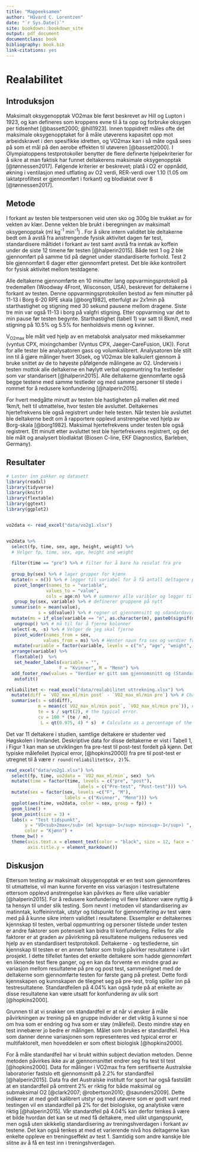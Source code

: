 ```yaml
---
title: "Mappeeksamen"
author: "Håvard C. Lorentzen"
date: "`r Sys.Date()`"
site: bookdown::bookdown_site
output: pdf_document
documentclass: book
bibliography: book.bib
link-citations: yes
---
```


# Realabilitet

## Introduksjon

Maksimalt oksygenopptak VO2max ble først beskrevet av Hill og Lupton i 1923, og kan defineres som kroppens evne til å ta opp og forbruke oksygen per tidsenhet [@bassett2000; @hill1923]. Innen toppidrett måles ofte det maksimale oksygenopptaket for å måle utøverens kapasitet opp mot arbeidskravet i den spesifikke idretten, og VO2max kan i så måte også sees på som et mål på den aerobe effekten til utøveren [@bassett2000]. I Olympiatoppens testprotokoller benytter de flere definerte hjelpekriterier for å sikre at man faktisk har funnet deltakerens maksimale oksygenopptak [@tønnessen2017]. Følgende kriterier er beskrevet; platå i O2 er oppnådd, økning i ventilasjon med utflating av O2 verdi, RER-verdi over 1.10 (1.05 om laktatprofiltest er gjennomført i forkant) og blodlaktat over 8 [@tønnessen2017].

## Metode

I forkant av testen ble testpersonen veid uten sko og 300g ble trukket av for vekten av klær. Denne vekten ble brukt i beregningen av maksimalt oksygenopptak (ml kg^-1^ min^-1^) . For å sikre intern validitet ble deltakerne bedt om å avstå fra anstrengende fysisk aktivitet dagen før test, standardisere måltidet i forkant av test samt avstå fra inntak av koffein under de siste 12 timene før testen [@halperin2015]. Både test 1 og 2 ble gjennomført på samme tid på døgnet under standardiserte forhold. Test 2 ble gjennomført 6 dager etter gjennomført pretest. Det ble ikke kontrollert for fysisk aktivitet mellom testdagene.

Alle deltakerne gjennomførte en 10 minutter lang oppvarmingsprotokoll på tredemøllen (Woodway 4Front, Wisconson, USA), beskrevet for deltakerne i forkant av testen. Denne oppvarmingsprotokollen bestod av fem minutter på 11-13 i Borg 6-20 RPE skala [@borg1982], etterfulgt av 2x1min på starthastighet og stigning med 30 sekund pausene mellom dragene. Siste tre min var også 11-13 i borg på valgfri stigning. Etter oppvarming var det to min pause før testen begynte. Starthastighet (tabell 1) var satt til 8km/t, med stigning på 10.5% og 5.5% for henholdsvis menn og kvinner.

V<sub>O2max</sub> ble målt ved hjelp av en metabolsk analysator med miksekammer (vyntus CPX, mixing­chamber (Vyntus CPX, Jaeger-CareFusion, UK)). Forut for alle tester ble analysatoren gass og volumkalibrert. Analysatoren ble stilt inn til å gjøre målinger hvert 30sek, og VO2max ble kalkulert gjennom å bruke snittet av de to høyeste påfølgende målingene av O2. Underveis i testen mottok alle deltakerne en høylytt verbal oppmuntring fra testleder som var standarisert [@halperin2015]. Alle deltakerne gjennomførte også begge testene med samme testleder og med samme personer til stede i rommet for å redusere konfundering [@halperin2015].

For hvert medgåtte minutt av testen ble hastigheten på møllen økt med 1km/t, helt til utmattelse, hvor testen ble avsluttet. Deltakernes hjertefrekvens ble også registrert under hele testen. Når testen ble avsluttet ble deltakerne bedt om å rapportere opplevd anstrengelse ved hjelp av Borg-skala [@borg1982]. Maksimal hjertefrekvens under testen ble også registrert. Ett minutt etter avsluttet test ble hjertefrekvens registrert, og det ble målt og analysert blodlaktat (Biosen C-line, EKF Diagnostics, Barleben, Germany).

## Resultater

```r
# Laster inn pakker og datasett
library(readxl)
library(tidyverse) 
library(knitr)
library(flextable)
library(ggtext)
library(ggplot2)


vo2data <- read_excel("data/vo2g1.xlsx")


vo2data %>%
  select(fp, time, sex, age, height, weight) %>% 
  # Velger fp, time, sex, age, height and weight
  
  filter(time == "pre") %>% # filter for å bare ha resulat fra pre
  
  group_by(sex) %>% # lager grupper for kjønn
  mutate(n = n()) %>% # legger til variabel for å få antall deltagere per kjønn
   pivot_longer(names_to = "variable", 
               values_to = "value", 
               cols = age:n) %>% # summerer alle varibler og legger til "varible" og "Value" som kolonne og variablene som rader
   group_by(sex, variable) %>% # definerer gruppene på nytt 
  summarise(m = mean(value), 
            s = sd(value)) %>% # regner ut gjennomnsitt og sdandardavvik og legger til som kolonne
  mutate(ms = if_else(variable == "n", as.character(m), paste0(signif(m, 3),  " (", signif(s, 3), ")"))) %>% # formaterer det på gunstig måte og bruker signif til å runde av desiamler.
   ungroup() %>% # må til for å fjerne kolonner
  select(-m, -s) %>% # Velger de jeg skal fjerne
   pivot_wider(names_from = sex, 
              values_from = ms) %>% # Henter navn fra sex og verdier fra values og danner en bredere tabell
   mutate(variable = factor(variable, levels = c("n", "age", "weight", "height"), labels = c("N", "Alder (år)", "Vekt (kg)", "Høyde (cm)"))) %>% # Endrer navn på variabler 
  arrange(variable) %>% 
   flextable()  %>%
   set_header_labels(variable = "",
                    F = "Kvinner", M = "Menn") %>%
  add_footer_row(values = "Verdier er gitt som gjennomsnitt og (Standardavvik)", colwidths = 3) %>%
   autofit()
```

```r


reliabilitet <- read_excel("data/realabilitet uttrekning.xlsx") %>%
  mutate(diff = `VO2_max_ml/min post` - `VO2_max_ml/min pre`) %>% # Change/difference score
  summarise(s = sd(diff),
            m = mean(c(`VO2_max_ml/min post`, `VO2_max_ml/min pre`)), # mean
            te = s / sqrt(2), # the typical error. 
            cv = 100 * (te / m),
             L = qt(0.975, 4) * s)  # Calculate as a percentage of the mean


```

<!-- Flytta detta tidigare i rapporten, detta ar metod. -->

Det var 11 deltakere i studien, samtlige deltakere er studenter ved Høgskolen i Innlandet. Deskriptive data for disse deltakerne er vist i Tabell 1, i Figur 1 kan man se utviklingen fra pre-test til post-test fordelt på kjønn. Det typiske målefeilet (typical error, [@hopkins2000]) fra pre til post-test er utregnet til å være `r round(reliabilitet$cv, 2)`%.

<!-- All kod i figuren under kan settes i en pipe, lagg till figurtext till figuren med fig.cap i code chunken -->

```r


read_excel("data/vo2g1.xlsx") %>%
  select(fp, time, vo2data = `VO2_max_ml/min`, sex)  %>%
  mutate(time = factor(time, levels = c("pre", "post"), 
                           labels = c("Pre-test", "Post-test"))) %>%
  mutate(sex = factor(sex, levels =c("F", "M"),
                      labels = c("Kvinner", "Menn"))) %>%
  ggplot(aes(time, vo2data, color = sex, group = fp)) + 
  geom_line() +
  geom_point(size = 3) +
  labs(x = "Test tidspunkt",
       y = "VO<sub>2max</sub> (ml kg<sup>-1</sup> min<sup>-1</sup>) ", 
       color = "Kjønn") +
  theme_bw() +
  theme(axis.text.x = element_text(color = "black", size = 12, face = "bold"), 
        axis.title.y = element_markdown())
```

## Diskusjon

<!-- Starta diskussion med de viktigaste resultaten, vilka var 4% TE -->

Ettersom testing av maksimalt oksygenopptak er en test som gjennomføres til utmattelse, vil man kunne forvente en viss variasjon i testresultatene ettersom opplevd anstrengelse kan påvirkes av flere ulike variabler [@halperin2015]. For å redusere konfundering<!-- osaker på om detta blir ratt på norsk, konfundering = tvil, det ar en faktor eller variable som kan vara konfunderande, kan det stamma? Vi onksar dessutom undvika effekten av dessa konfunderande faktorer. Har kravs alltså lite tydligare språkbruk --> vil flere faktorer være nyttig å ta hensyn til under slik testing. Som nevnt i metoden vil standardisering av matinntak, koffeininntak, utstyr og tidspunkt for gjennomføring av test være med på å kunne sikre intern validitet i resultatene. Eksempler er deltakernes kjennskap til testen, verbal oppmuntring og personer tilstede under testen er andre faktorer som potensielt kan bidra til konfundering. Felles for alle faktorer er at graden av påvirkning på resultatene muligens reduseres ved hjelp av en standardisert testprotokoll. Deltakerne - og testlederne, sin kjennskap til testen er en annen faktor som trolig påvirker resultatene i vårt prosjekt. I dette tilfellet fantes det enkelte deltakere som hadde gjennomført en liknende test flere ganger, og en kan da forvente en mindre grad av variasjon mellom resultatene på pre og post test, sammenlignet med de deltakerne som gjennomførte testen for første gang på pretest. Dette fordi kjennskapen og kunnskapen de tilegnet seg på pre-test, trolig spiller inn på testresultatene. Standardfeilen<!-- hitta ett battre ord eftersom standardfeil ar standard error i statistiken --> på 4.04% kan også tyde på at enkelte av disse resultatene kan være utsatt for konfundering av ulik sort [@hopkins2000].

Grunnen til at vi snakker om standardfeil er at når vi ønsker å måle påvirkningen av trening på en gruppe individer er det viktig å kunne si noe om hva som er endring og hva som er støy (målefeil). Desto mindre støy en test innebærer jo bedre er målingen. Målet som brukes er standardfeil. Hva som danner denne variasjonen som representeres ved typical error er multifaktorelt, men hoveddelen er som oftest biologisk [@hopkins2000].

For å måle standardfeil har vi brukt within subject deviation metoden. Denne metoden påvirkes ikke av at gjennomsnittet endrer seg fra test til test [@hopkins2000]. Data for målinger i VO2max fra fem sertifiserte Australske laboratorier fastslo ett gjennomsnitt på 2.2% for standardfeil [@halperin2015]. Data fra det Australske institutt for sport har også fastslått at en standardfeil på omtrent 2% er riktig for både maksimal og submaksimal O2 [@clark2007; @robertson2010; @saunders2009]. Dette indikerer at med godt kalibrert utstyr og med utøvere som er godt vant med testingen vil en standardfeil på 2% for det biologiske, og analytiske være riktig [@halperin2015]. <!--  Fixa formattering av ex VO2max--> Vår standardfeil på 4.04% kan derfor tenkes å være et bilde hvordan det kan se ut med få deltakere, med ulikt utgangspunkt, men også uten skikkelig standardisering av treningshverdagen i forkant av testene. Det kan også tenkes at med et varierende nivå hos deltagerne kan enkelte oppleve en treningseffekt av test 1. Samtidig som andre kanskje ble slitne av å få en test inn i treningshverdagen.
